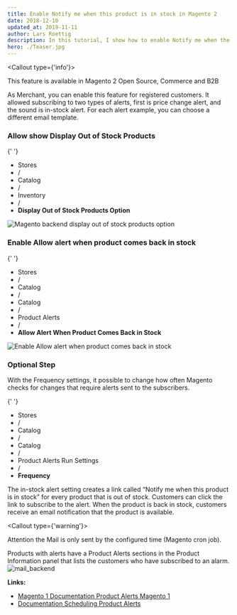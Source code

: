 ```yaml
---
title: Enable Notify me when this product is in stock in Magento 2
date: 2018-12-10
updated_at: 2019-11-11
author: Lars Roettig
description: In this tutorial, I show how to enable Notify me when the product back is in stock for Magento 2
hero: ./Teaser.jpg
---
```


<Callout type={'info'}>
  <p className={'p-2'}>
    This feature is available in Magento 2 Open Source, Commerce and B2B
  </p>
</Callout>

As Merchant, you can enable this feature for registered customers.
It allowed subscribing to two types of alerts, first is price change alert, and the sound is in-stock alert.
For each alert example, you can choose a different email template.

### Allow show Display Out of Stock Products

{' '}
<ul class="list-reset mdx-bread">
  <li>Stores</li>
  <li>
    <span class="mx-2">/</span>
  </li>
  <li>Catalog</li>
  <li>
    <span class="mx-2">/</span>
  </li>
  <li>Inventory</li>
  <li>
    <span class="mx-2">/</span>
  </li>
  <li>
    <b>Display Out of Stock Products Option</b>
  </li>
</ul>

![Magento backend display out of stock products option](display_out_of_stock_products_option.jpg)

### Enable Allow alert when product comes back in stock

{' '}
<ul class="list-reset mdx-bread">
  <li>Stores</li>
  <li>
    <span class="mx-2">/</span>
  </li>
  <li>Catalog</li>
  <li>
    <span class="mx-2">/</span>
  </li>
  <li>Catalog</li>
  <li>
    <span class="mx-2">/</span>
  </li>
  <li>Product Alerts</li>
  <li>
    <span class="mx-2">/</span>
  </li>
  <li>
    <b>Allow Alert When Product Comes Back in Stock</b>
  </li>
</ul>

![Enable Allow alert when product comes back in stock](allow_alert_when_product_comes_back_in_Stock.jpg)

### Optional Step

With the Frequency settings, it possible to change how often Magento checks for changes that require alerts sent to the subscribers.

{' '}
<ul class="list-reset mdx-bread">
  <li>Stores</li>
  <li>
    <span class="mx-2">/</span>
  </li>
  <li>Catalog</li>
  <li>
    <span class="mx-2">/</span>
  </li>
  <li>Catalog</li>
  <li>
    <span class="mx-2">/</span>
  </li>
  <li> Product Alerts Run Settings</li>
  <li>
    <span class="mx-2">/</span>
  </li>
  <li>
    <b>Frequency</b>
  </li>
</ul>

The in-stock alert setting creates a link called “Notify me when this product is in stock” for every product that is out of stock. Customers can click the link to subscribe to the alert. When the product is back in stock, customers receive an email notification that the product is available.

<Callout type={'warning'}>
  <p className={'p-2'}>
    Attention the Mail is only sent by the configured time (Magento cron job).
  </p>
</Callout>

Products with alerts have a Product Alerts sections in the Product Information panel that lists the customers who have subscribed to an alarm.
![mail_backend](mail_backend.jpg)

**Links:**

- [Magento 1 Documentation Product Alerts Magento 1](http://docs.magento.com/m1/ce/user_guide/catalog/inventory-product-alert.html)
- [Documentation Scheduling Product Alerts](http://docs.magento.com/m1/ce/user_guide/catalog/inventory-product-alert-run-settings.html)
